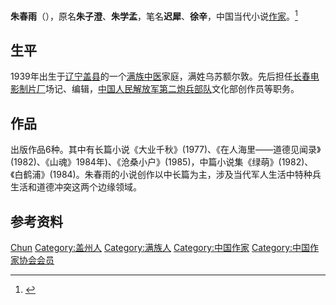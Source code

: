 '''朱春雨'''（{{bd|1939年||2004年||Z}}），原名'''朱子澄'''、'''朱学孟'''，笔名'''迟犀'''、'''徐辛'''，中国当代小说[[作家|作家]]。<ref>{{Cite web|title=朱春雨|url=http://www.chinawriter.com.cn/zxhy/member/7753.shtml|accessdate=2020-01-24|work=中国作家网}}{{Dead link}}</ref>

== 生平 ==
1939年出生于[[辽宁|辽宁]][[盖县|盖县]]的一个[[满族|满族]][[中医|中医]]家庭，满姓乌苏额尔敦。先后担任[[长春电影制片厂|长春电影制片厂]]场记、编辑，[[中国人民解放军第二炮兵部队|中国人民解放军第二炮兵部队]]文化部创作员等职务。

== 作品 ==
出版作品6种。其中有长篇小说《大业千秋》(1977)、《在人海里——道德见闻录》(1982)、《山魂》1984年)、《沧桑小户》(1985)，中篇小说集《绿萌》(1982)、《白鹤浦》(1984)。朱春雨的小说创作以中长篇为主，涉及当代军人生活中特种兵生活和道德冲突这两个边缘领域。

== 参考资料 ==
{{reflist}}

{{中国作家协会第四届理事会}}

{{Authority control}}
{{DEFAULTSORT:ZhuChunyu}}
[[Category:朱姓|Chun]]
[[Category:盖州人|Category:盖州人]]
[[Category:满族人|Category:满族人]]
[[Category:中国作家|Category:中国作家]]
[[Category:中国作家协会会员|Category:中国作家协会会员]]